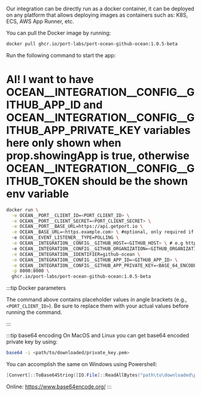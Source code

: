 
Our integration can be directly run as a docker container, it can be deployed on any platform that allows deploying images as containers such as: K8S, ECS, AWS App Runner, etc.

You can pull the Docker image by running:

```bash showLineNumbers
docker pull ghcr.io/port-labs/port-ocean-github-ocean:1.0.5-beta
```

Run the following command to start the app:

# AI! I want to have OCEAN__INTEGRATION__CONFIG__GITHUB_APP_ID and OCEAN__INTEGRATION__CONFIG__GITHUB_APP_PRIVATE_KEY variables here only shown when prop.showingApp is true, otherwise OCEAN__INTEGRATION__CONFIG__GITHUB_TOKEN should be the shown env variable

```bash showLineNumbers
docker run \
  -e OCEAN__PORT__CLIENT_ID=<PORT_CLIENT_ID> \
  -e OCEAN__PORT__CLIENT_SECRET=<PORT_CLIENT_SECRET> \
  -e OCEAN__PORT__BASE_URL=https://api.getport.io \
  -e OCEAN__BASE_URL=<https.example.com> \ #optional, only required if you want to enable live-events
  -e OCEAN__EVENT_LISTENER__TYPE=POLLING \
  -e OCEAN__INTEGRATION__CONFIG__GITHUB_HOST=<GITHUB_HOST> \ # e.g https://api.github.com
  -e OCEAN__INTEGRATION__CONFIG__GITHUB_ORGANIZATION=<GITHUB_ORGANIZATION> \
  -e OCEAN__INTEGRATION__IDENTIFIER=github-ocean \
  -e OCEAN__INTEGRATION__CONFIG__GITHUB_APP_ID=<GITHUB_APP_ID> \
  -e OCEAN__INTEGRATION__CONFIG__GITHUB_APP_PRIVATE_KEY=<BASE_64_ENCODED_PRIVATEKEY> \
  -p 8000:8000 \
  ghcr.io/port-labs/port-ocean-github-ocean:1.0.5-beta
```


:::tip Docker parameters

The command above contains placeholder values in angle brackets (e.g., `<PORT_CLIENT_ID>`). Be sure to replace them with your actual values before running the command.

:::

:::tip base64 encoding
On MacOS and Linux you can get base64 encoded private key by using:
```sh
base64 -i <path/to/downloaded/private_key.pem>
```

You can accomplish the same on Windows using Powershell:
```powershell
[Convert]::ToBase64String([IO.File]::ReadAllBytes("path\to\downloaded\private_key.pem"))

```

Online:
https://www.base64encode.org/ 
:::


<DockerParametersTable showingApp={props.showingApp}/>

<PortApiRegionTip/>
